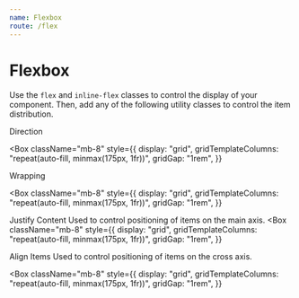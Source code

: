 ```yaml
---
name: Flexbox
route: /flex
---
```



# Flexbox

Use the `flex` and `inline-flex` classes to control the display of your component. Then, add any of the following utility classes to control the item distribution.

<SectionHeading>Direction</SectionHeading>

<Box
  className="mb-8"
  style={{
    display: "grid",
    gridTemplateColumns: "repeat(auto-fill, minmax(175px, 1fr))",
    gridGap: "1rem",
  }}
>
  <FlexBox even flexModifier="flex-row" />
  <FlexBox even flexModifier="flex-row-reverse" />
  <FlexBox even stretch flexModifier="flex-col" />
  <FlexBox even stretch flexModifier="flex-col-reverse" />
</Box>

<SectionHeading>Wrapping</SectionHeading>

<Box
  className="mb-8"
  style={{
    display: "grid",
    gridTemplateColumns: "repeat(auto-fill, minmax(175px, 1fr))",
    gridGap: "1rem",
  }}
>
  <FlexBox even flexModifier="flex-no-wrap" count="10" />
  <FlexBox even flexModifier="flex-wrap" count="10" />
  <FlexBox even flexModifier="flex-wrap-reverse" count="10" />
</Box>

<SectionHeading>Justify Content</SectionHeading>
<Paragraph>
  Used to control positioning of items on the main axis.
</Paragraph>
<Box
  className="mb-8"
  style={{
    display: "grid",
    gridTemplateColumns: "repeat(auto-fill, minmax(175px, 1fr))",
    gridGap: "1rem",
  }}
>
  <FlexBox even flexModifier="justify-start" />
  <FlexBox even flexModifier="justify-center" />
  <FlexBox even flexModifier="justify-end" />
  <FlexBox even flexModifier="justify-between" />
  <FlexBox even flexModifier="justify-around" />
</Box>

<SectionHeading>Align Items</SectionHeading>
<Paragraph>
  Used to control positioning of items on the cross axis.
</Paragraph>

<Box
  className="mb-8"
  style={{
    display: "grid",
    gridTemplateColumns: "repeat(auto-fill, minmax(175px, 1fr))",
    gridGap: "1rem",
  }}
>
  <FlexBox flexModifier="items-start" />
  <FlexBox flexModifier="items-center" />
  <FlexBox flexModifier="items-end" />
  <FlexBox flexModifier="items-stretch" />
  <FlexBox flexModifier="items-baseline" />
</Box>
